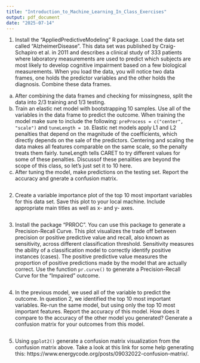 ```yaml
---
title: "Introduction_to_Machine_Learning_In_Class_Exercises"
output: pdf_document
date: "2025-07-14"
---
```


1) Install the "AppliedPredictiveModeling" R package. Load the data set called "AlzheimerDisease". This data set was published by Craig-Schapiro et al. in 2011 and describes a clinical study of 333 patients where laboratory measurements are used to predict which subjects are most likely to develop cognitive impairment based on a few biological measurements. When you load the data, you will notice two data frames, one holds the predictor variables and the other holds the diagnosis. Combine these data frames.

a) After combining the data frames and checking for missingness, split the data into 2/3 training and 1/3 testing. 
b) Train an elastic net model with bootstrapping 10 samples. Use all of the variables in the data frame to predict the outcome. When training the model make sure to include the following: `preProcess = c("center", "scale")` and `tuneLength = 10`. Elastic net models apply L1 and L2 penalties that depend on the magnitude of the coefficients, which directly depends on the sale of the predictors. Centering and scaling the data makes all features comparable on the same scale, so the penalty treats them fairly. tuneLength tells CARET to try different values for some of these penalties. Discussof these penalities are beyond the scope of this class, so let's just set it to 10 here. 
c) After tuning the model, make predictions on the testing set. Report the accuracy and gnerate a confusion matrix. 
```r

```
2) Create a variable importance plot of the top 10 most important variables for this data set. Save this plot to your local machine. Include appropriate main titles as well as x- and y- axes. 
```r

```
3) Install the package "PRROC". You can use this package to generate a Precision-Recall Curve. This plot visualizes the trade off between precision or positive predictive value and recall, also known as sensitivity, across different classification threshold. Sensitivity measures the ability of a classification model to correctly identify positive instances (cases). The positive predictive value measures the proportion of positive predictions made by the model that are actually correct. Use the function `pr.curve()` to generate a Precision-Recall Curve for the "Impaired" outcome.
```r

```
4) In the previous model, we used all of the variable to predict the outcome. In question 2, we identified the top 10 most important variables. Re-run the same model, but using only the top 10 most important features. Report the accuracy of this model. How does it compare to the accuracy of the other model you generated? Generate a confusion matrix for your outcomes from this model.
```r

```
5) Using `ggplot2()` generate a confusion matrix visualization from the confusion matrix above. Take a look at this link for some help generating this: https://www.energycode.org/posts/09032022-confusion-matrix/.
```r

```

